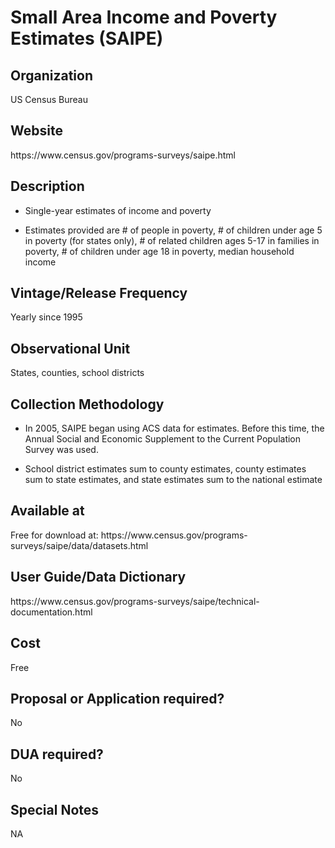 \mainmatter

<!-- Generated by generateRmd.R; do not edit by hand  -->

# Small Area Income and Poverty Estimates (SAIPE)

## Organization
US Census Bureau

## Website
https://www.census.gov/programs-surveys/saipe.html

## Description
*	Single-year estimates of income and poverty 
*	Estimates provided are # of people in poverty, # of children under age 5 in poverty (for states only), # of related children ages 5-17 in families in poverty, # of children under age 18 in poverty, median household income

## Vintage/Release Frequency
Yearly since 1995

## Observational Unit
States, counties, school districts

## Collection Methodology
*	In 2005, SAIPE began using ACS data for estimates. Before this time, the Annual Social and Economic Supplement to the Current Population Survey was used. 
*	School district estimates sum to county estimates, county estimates sum to state estimates, and state estimates sum to the national estimate

## Available at
Free for download at: https://www.census.gov/programs-surveys/saipe/data/datasets.html

## User Guide/Data Dictionary
https://www.census.gov/programs-surveys/saipe/technical-documentation.html

## Cost
Free

## Proposal or Application required?
No

## DUA required?
No

## Special Notes
NA

